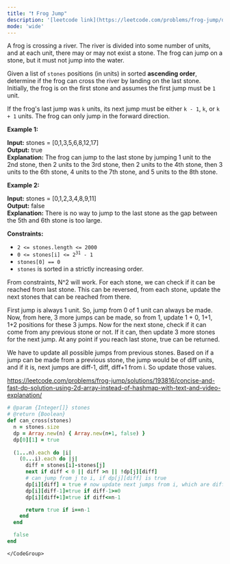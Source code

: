 ```yaml
---
title: "❗️ Frog Jump"
description: '[leetcode link](https://leetcode.com/problems/frog-jump/description/)'
mode: 'wide'
---
```

<Tabs>
  <Tab title="Question" icon="circle-question" iconType="regular">
    <Card>
      <p>A frog is crossing a river. The river is divided into some number of units, and at each unit, there may or may not exist a stone. The frog can jump on a stone, but it must not jump into the water.</p>  <p>Given a list of <code>stones</code>&nbsp;positions (in units) in sorted <strong>ascending order</strong>, determine if the frog can cross the river by landing on the last stone. Initially, the frog is on the first stone and assumes the first jump must be <code>1</code> unit.</p>  <p>If the frog&#39;s last jump was <code>k</code> units, its next jump must be either <code>k - 1</code>, <code>k</code>, or <code>k + 1</code> units. The frog can only jump in the forward direction.</p>   <p><strong class="example">Example 1:</strong></p>   <strong>Input:</strong> stones = [0,1,3,5,6,8,12,17] <br/> <strong>Output:</strong> true <br/> <strong>Explanation:</strong> The frog can jump to the last stone by jumping 1 unit to the 2nd stone, then 2 units to the 3rd stone, then 2 units to the 4th stone, then 3 units to the 6th stone, 4 units to the 7th stone, and 5 units to the 8th stone.   <p><strong class="example">Example 2:</strong></p>   <strong>Input:</strong> stones = [0,1,2,3,4,8,9,11] <br/> <strong>Output:</strong> false <br/> <strong>Explanation:</strong> There is no way to jump to the last stone as the gap between the 5th and 6th stone is too large.    <p><strong>Constraints:</strong></p>  <ul>  <li><code>2 &lt;= stones.length &lt;= 2000</code></li>  <li><code>0 &lt;= stones[i] &lt;= 2<sup>31</sup> - 1</code></li>  <li><code>stones[0] == 0</code></li>  <li><code>stones</code>&nbsp;is sorted in a strictly increasing order.</li> </ul> 
    </Card>
  </Tab>
  <Tab title="Solution" icon="lightbulb" iconType="regular" >
    <Card>
      From constraints, N^2 will work. For each stone, we can check if it can be reached from last stone. 
This can be reversed, from each stone, update the next stones that can be reached from there. 

First jump is always 1 unit. So, jump from 0 of 1 unit can always be made. Now, from here, 3 more jumps can be made, so from 1, update 1 + 0, 1+1, 1+2 positions for these 3 jumps. Now for the next stone, check if it can come from any previous stone or not. If it can, then update 3 more stones for the next jump. At any point if you reach last stone, true can be returned.

We have to update all possible jumps from previous stones. Based on if a jump can be made from a previous stone, the jump would be of diff units, and if it is, next jumps are diff-1, diff, diff+1 from i. So update those values.

https://leetcode.com/problems/frog-jump/solutions/193816/concise-and-fast-dp-solution-using-2d-array-instead-of-hashmap-with-text-and-video-explanation/
</Card>
  <Expandable title="code">
    <CodeGroup dropdown>
```ruby title="Frog Jump" lines
# @param {Integer[]} stones
# @return {Boolean}
def can_cross(stones)
  n = stones.size
  dp = Array.new(n) { Array.new(n+1, false) }
  dp[0][1] = true
  
  (1...n).each do |i|
    (0...i).each do |j|
      diff = stones[i]-stones[j]
      next if diff < 0 || diff >n || !dp[j][diff]
      # can jump from j to i, if dp[j][diff] is true
      dp[i][diff] = true # now update next jumps from i, which are diff-1, diff, diff+1
      dp[i][diff-1]=true if diff-1>=0
      dp[i][diff+1]=true if diff<=n-1

      return true if i==n-1
    end
  end

  false
end
```
    </CodeGroup>
  </Expandable>
  </Tab>
</Tabs>